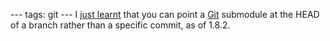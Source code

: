 ---
tags: git
---
I [https://github.com/git/git/blob/master/Documentation/RelNotes/1.8.2.txt just learnt] that you can point a [[Git]] submodule at the HEAD of a branch rather than a specific commit, as of 1.8.2.
